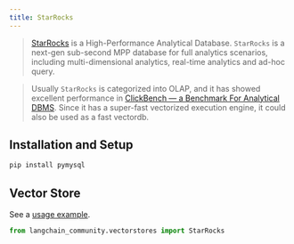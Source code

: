 ```yaml
---
title: StarRocks
---
```


>[StarRocks](https://www.starrocks.io/) is a High-Performance Analytical Database.
`StarRocks` is a next-gen sub-second MPP database for full analytics scenarios, including multi-dimensional analytics, real-time analytics and ad-hoc query.

>Usually `StarRocks` is categorized into OLAP, and it has showed excellent performance in [ClickBench — a Benchmark For Analytical DBMS](https://benchmark.clickhouse.com/). Since it has a super-fast vectorized execution engine, it could also be used as a fast vectordb.

## Installation and Setup


```bash
pip install pymysql
```

## Vector Store

See a [usage example](/oss/python/integrations/vectorstores/starrocks).

```python
from langchain_community.vectorstores import StarRocks
```
